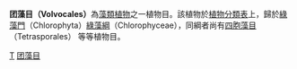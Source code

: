 {{Automatic taxobox
| taxon = Volvocales
| image = Chlamydomonas (10000x).jpg
| image_caption = Chlamydomonas
| authority = 
| subdivision_ranks = [[科|科]]
| subdivision =
*Goniaceae
*Spondylomoraceae
*Tetrabaenaceae
*Volvocaceae
}}
'''团藻目（Volvocales）'''為[[藻類植物|藻類植物]]之一植物目。該植物於[[植物分類表|植物分類表]]上，歸於[[綠藻門|綠藻門]]（Chlorophyta）[[綠藻綱|綠藻綱]]（Chlorophyceae），同綱者尚有[[四胞藻目|四胞藻目]]（Tetrasporales） 等等植物目。
{{Taxonbar|from=Q1067225}}

[[Category:綠藻綱|T]]
[[Category:团藻目|]]

{{Greenalgae-stub}}